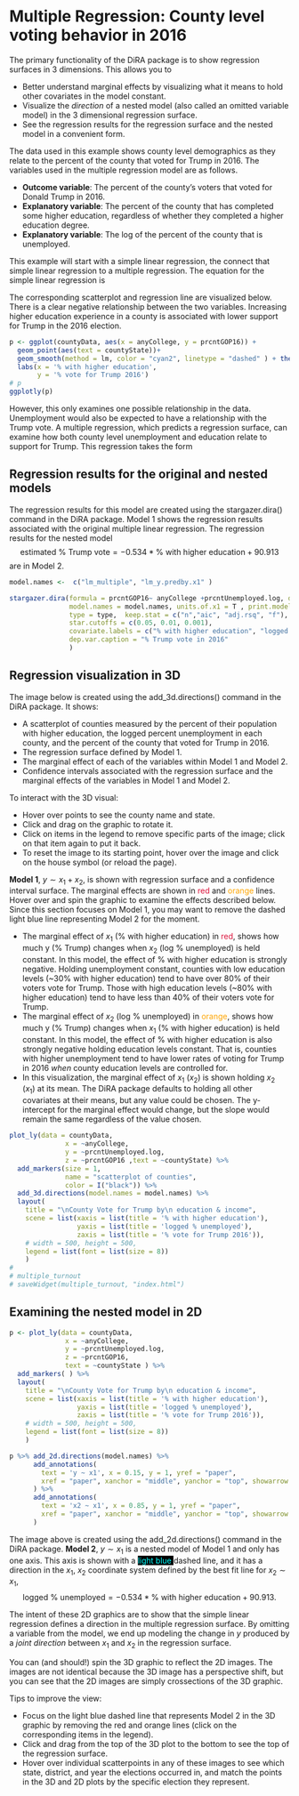 # Multiple Regression: County level voting behavior in 2016 {#MultipleRegression}

The primary functionality of the DiRA package is to show regression surfaces in 3 dimensions. This allows you to 

  - Better understand marginal effects by visualizing what it means to hold other covariates in the model constant. 
  - Visualize the *direction* of a nested model (also called an omitted variable model) in the 3 dimensional regression surface. 
  - See the regression results for the regression surface and the nested model in a convenient form.

The data used in this example shows county level demographics as they relate to the percent of the county that voted for Trump in 2016. The variables used in the multiple regression model are as follows. 

  - **Outcome variable**: The percent of the county's voters that voted for Donald Trump in 2016. 
  - **Explanatory variable**: The percent of the county that has completed some higher education, regardless of whether they completed a higher education degree.
  - **Explanatory variable**: The log of the percent of the county that is unemployed. 


This example will start with a simple linear regression, the connect that simple linear regression to a multiple regression. The equation for the simple linear regression is

\begin{align*}
\hat{y} &= \hat{\beta}_1 x_1 + \hat{\beta}_0 \\
\text{estimated % Trump vote} &= -0.534 * \text{% with higher education} + 90.913.\\
\end{align*}

The corresponding scatterplot and regression line are visualized below. There is a clear negative relationship between the two variables. Increasing higher education experience in a county is associated with lower support for Trump in the 2016 election. 

```r
p <- ggplot(countyData, aes(x = anyCollege, y = prcntGOP16)) +
  geom_point(aes(text = countyState))+
  geom_smooth(method = lm, color = "cyan2", linetype = "dashed" ) + theme_classic() +
  labs(x = '% with higher education', 
       y = '% vote for Trump 2016')
# p
ggplotly(p)
```


However, this only examines one possible relationship in the data. Unemployment would also be expected to have a relationship with the Trump vote. A multiple regression, which predicts a regression surface, can examine how both county level unemployment and education relate to support for Trump. This regression takes the form


\begin{align*}
\hat{y} &= \hat{\beta}_1 x_1 + \hat{\beta}_2 x_2 + \hat{\beta}_0 \\
\text{estimated % Trump vote} = & -0.781 * \text{% with higher education} - \\
                                        & 16.727 * \text{logged % unemployed} + 130.274.
\end{align*}


## Regression results for the original and nested models

The regression results for this model are created using the stargazer.dira() command in the DiRA package. Model 1 shows the regression results associated with the original multiple linear regression. The regression results for the nested model $$\text{estimated % Trump vote} = -0.534 * \text{% with higher education} + 90.913$$ are in Model 2.

```r
model.names <-  c("lm_multiple", "lm_y.predby.x1" )

stargazer.dira(formula = prcntGOP16~ anyCollege +prcntUnemployed.log, data = countyData,
               model.names = model.names, units.of.x1 = T , print.model.descriptions = F,
               type = type,  keep.stat = c("n","aic", "adj.rsq", "f"),
               star.cutoffs = c(0.05, 0.01, 0.001),
               covariate.labels = c("% with higher education", "logged % unemployed","Constant"),
               dep.var.caption = "% Trump vote in 2016"
               )
```


## Regression visualization in 3D

The image below is created using the add_3d.directions() command in the DiRA package. It shows:

  - A scatterplot of counties measured by the percent of their population with higher education, the logged percent unemployment in each county, and the percent of the county that voted for Trump in 2016.
  - The regression surface defined by Model 1.
  - The marginal effect of each of the variables within Model 1 and Model 2. 
  - Confidence intervals associated with the regression surface and the marginal effects of the variables in Model 1 and Model 2.
  
To interact with the 3D visual:

  - Hover over points to see the county name and state.
  - Click and drag on the graphic to rotate it.
  - Click on items in the legend to remove specific parts of the image; click on that item again to put it back.
  - To reset the image to its starting point, hover over the image and click on the house symbol (or reload the page).

**Model 1**, $y \sim x_1 + x_2$, is shown with regression surface and a confidence interval surface. The marginal effects are shown in <span style="color: crimson;">red</span> and <span style="color: orange;">orange</span> lines. Hover over and spin the graphic to examine the effects described below. Since this section focuses on Model 1, you may want to remove the dashed light blue line representing Model 2 for the moment.

  - The marginal effect of $x_1$ (% with higher education) in <span style="color: crimson;">red</span>, shows how much y (% Trump) changes when $x_2$ (log % unemployed) is held constant. In this model, the effect of % with higher education is strongly negative. Holding unemployment constant, counties with low education levels (~30\% with higher education) tend to have over 80\% of their voters vote for Trump. Those with high education levels (~80\% with higher education) tend to have less than 40\% of their voters vote for Trump.
  -  The marginal effect of $x_2$ (log % unemployed) in <span style="color: orange;">orange</span>, shows how much y (% Trump) changes when $x_1$ (% with higher education) is held constant. In this model, the effect of % with higher education is also strongly negative holding education levels constant. That is, counties with higher unemployment tend to have lower rates of voting for Trump in 2016 *when* county education levels are controlled for. 
  - In  this visualization, the marginal effect of $x_1$ ($x_2$) is shown holding $x_2$ ($x_1$) at its mean. The DiRA package defaults to holding all other covariates at their means, but any value could be chosen. The y-intercept for the marginal effect would change, but the slope would remain the same regardless of the value chosen.


```r
plot_ly(data = countyData, 
              x = ~anyCollege,
              y = ~prcntUnemployed.log,
              z = ~prcntGOP16 ,text = ~countyState) %>%
  add_markers(size = 1, 
              name = "scatterplot of counties", 
              color = I("black")) %>% 
  add_3d.directions(model.names = model.names) %>%
  layout( 
    title = "\nCounty Vote for Trump by\n education & income",
    scene = list(xaxis = list(title = '% with higher education'),
                 yaxis = list(title = 'logged % unemployed'),
                 zaxis = list(title = '% vote for Trump 2016')),
    # width = 500, height = 500,
    legend = list(font = list(size = 8))
    )
# 
# multiple_turnout
# saveWidget(multiple_turnout, "index.html")
```

## Examining the nested model in 2D

```r
p <- plot_ly(data = countyData, 
              x = ~anyCollege,
              y = ~prcntUnemployed.log,
              z = ~prcntGOP16,
              text = ~countyState ) %>%
  add_markers( ) %>%
  layout( 
    title = "\nCounty Vote for Trump by\n education & income",
    scene = list(xaxis = list(title = '% with higher education'),
                 yaxis = list(title = 'logged % unemployed'),
                 zaxis = list(title = '% vote for Trump 2016')),
    # width = 500, height = 500,
    legend = list(font = list(size = 8))
    ) 

p %>% add_2d.directions(model.names) %>% 
      add_annotations(
        text = 'y ~ x1', x = 0.15, y = 1, yref = "paper",
        xref = "paper", xanchor = "middle", yanchor = "top", showarrow = FALSE, font = list(size = 15)
      ) %>% 
      add_annotations(
        text = 'x2 ~ x1', x = 0.85, y = 1, yref = "paper",
        xref = "paper", xanchor = "middle", yanchor = "top", showarrow = FALSE, font = list(size = 15)
      )

```


The image above is created using the add_2d.directions() command in the DiRA package. **Model 2**, $y \sim x_1$ is a nested model of Model 1 and only has one axis. This axis is shown with a <span style="color: aqua;background-color:black">light blue </span> dashed line, and it has a direction in the $x_1$, $x_2$ coordinate system defined by the best fit line for $x_2 \sim x_1$,   $$\text{logged % unemployed} = -0.534 * \text{% with higher education} + 90.913.$$

The intent of these 2D graphics are to show that the simple linear regression defines a direction in the multiple regression surface. By omitting a variable from the model, we end up modeling the change in $y$ produced by a *joint direction* between $x_1$ and $x_2$ in the regression surface.

You can (and should!) spin the 3D graphic to reflect the 2D images. The images are not identical because the 3D image has a perspective shift, but you can see that the 2D images are simply crossections of the 3D graphic. 

Tips to improve the view:

  - Focus on the light blue dashed line that represents Model 2 in the 3D graphic by removing the red and orange lines (click on the corresponding items in the legend).
  - Click and drag from the top of the 3D plot to the bottom to see the top of the regression surface.
  - Hover over individual scatterpoints in any of these images to see which state, district, and year the elections occurred in, and match the points in the 3D and 2D plots by the specific election they represent.

